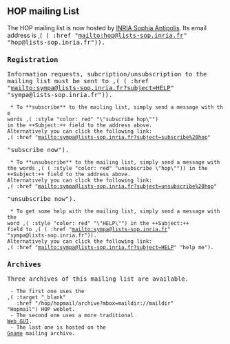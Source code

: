 == HOP mailing List ==

The HOP mailing list is now hosted by 
[[http://www-sop.inria.fr|INRIA Sophia Antipolis]]. Its email address is 
,(<TT> (<A> :href "mailto:hop@lists-sop.inria.fr" "hop@lists-sop.inria.fr")).


=== Registration ===

Information requests, subcription/unsubscription to the mailing list must be 
sent to ,(<TT> (<A> :href "mailto:sympa@lists-sop.inria.fr?subject=HELP" 
"sympa@lists-sop.inria.fr")).

  * To **subscribe** to the mailing list, simply send a message with the 
 words ,(<SPAN> :style "color: red" "\"subscribe hop\"") 
 in the ++Subject:++ field to the address above.
 Alternatively you can click the following link: 
 ,(<A> :href "mailto:sympa@lists-sop.inria.fr?subject=subscribe%20hop" 
"subscribe now").


  * To **unsubscribe** to the mailing list, simply send a message with 
 the words ,(<TT> (<SPAN> :style "color: red" "unsubscribe \"hop\"")) in the 
 ++Subject:++ field to the address above. 
 Alternatively you can click the following link:
 ,(<A> :href "mailto:sympa@lists-sop.inria.fr?subject=unsubscribe%20hop" 
"unsubscribe now").


  * To get some help with the mailing list, simply send a message with the 
 word ,(<SPAN> :style "color: red" "\"HELP\"") in the ++Subject:++
 field to ,(<TT> (<A> :href "mailto:sympa@lists-sop.inria.fr"
 "sympa@lists-sop.inria.fr")). 
 Alternatively you can click the following link:
 ,(<A> :href "mailto:sympa@lists-sop.inria.fr?subject=HELP" "help me").

=== Archives ===

Three archives of this mailing list are available. 

  - The first one uses the 
 ,(<A> :target "_blank" 
    :href "/hop/hopmail/archive?mbox=maildir://maildir"
 "Hopmail") HOP weblet.
  - The second one uses a more traditional 
 [[https://lists-sop.inria.fr/wws/arc/hop|Web GUI]].
  - The last one is hosted on the
 [[http://dir.gmane.org/gmane.lisp.scheme.hop|Gname]] mailing archive.

